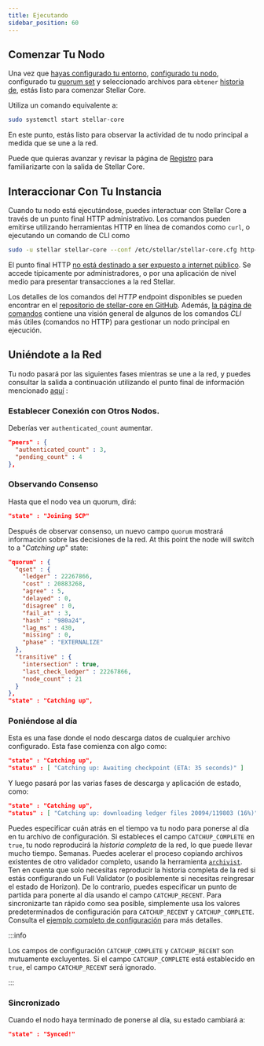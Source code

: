 ```yaml
---
title: Ejecutando
sidebar_position: 60
---
```


## Comenzar Tu Nodo

Una vez que [hayas configurado tu entorno](./prerequisites.mdx), [configurado tu nodo](./configuring.mdx), configurado tu [quorum set](./configuring.mdx#choosing-your-quorum-set) y seleccionado archivos para `obtener` [historia de](./environment-preparation.mdx#history-archives), estás listo para comenzar Stellar Core.

Utiliza un comando equivalente a:

```bash
sudo systemctl start stellar-core
```

En este punto, estás listo para observar la actividad de tu nodo principal a medida que se une a la red.

Puede que quieras avanzar y revisar la página de [Registro](./logging.mdx) para familiarizarte con la salida de Stellar Core.

## Interaccionar Con Tu Instancia

Cuando tu nodo está ejecutándose, puedes interactuar con Stellar Core a través de un punto final HTTP administrativo. Los comandos pueden emitirse utilizando herramientas HTTP en línea de comandos como `curl`, o ejecutando un comando de CLI como

```bash
sudo -u stellar stellar-core --conf /etc/stellar/stellar-core.cfg http-command <http-command>
```

El punto final HTTP [no está destinado a ser expuesto a internet público](./prerequisites.mdx#internal-system-access). Se accede típicamente por administradores, o por una aplicación de nivel medio para presentar transacciones a la red Stellar.

Los detalles de los comandos del _HTTP_ endpoint disponibles se pueden encontrar en el [repositorio de stellar-core en GitHub](https://github.com/stellar/stellar-core/blob/master/docs/software/commands.md#http-commands). Además, [la página de comandos](./commands.mdx) contiene una visión general de algunos de los comandos _CLI_ más útiles (comandos no HTTP) para gestionar un nodo principal en ejecución.

## Uniéndote a la Red

Tu nodo pasará por las siguientes fases mientras se une a la red, y puedes consultar la salida a continuación utilizando el punto final de información mencionado [aquí](./monitoring.mdx#general-node-information) :

### Establecer Conexión con Otros Nodos.

Deberías ver `authenticated_count` aumentar.

```json
"peers" : {
  "authenticated_count" : 3,
  "pending_count" : 4
},
```

### Observando Consenso

Hasta que el nodo vea un quorum, dirá:

```json
"state" : "Joining SCP"
```

Después de observar consenso, un nuevo campo `quorum` mostrará información sobre las decisiones de la red. At this point the node will switch to a "_Catching up_" state:

```json
"quorum" : {
  "qset" : {
    "ledger" : 22267866,
    "cost" : 20883268,
    "agree" : 5,
    "delayed" : 0,
    "disagree" : 0,
    "fail_at" : 3,
    "hash" : "980a24",
    "lag_ms" : 430,
    "missing" : 0,
    "phase" : "EXTERNALIZE"
  },
  "transitive" : {
    "intersection" : true,
    "last_check_ledger" : 22267866,
    "node_count" : 21
  }
},
"state" : "Catching up",
```

### Poniéndose al día

Esta es una fase donde el nodo descarga datos de cualquier archivo configurado. Esta fase comienza con algo como:

```json
"state" : "Catching up",
"status" : [ "Catching up: Awaiting checkpoint (ETA: 35 seconds)" ]
```

Y luego pasará por las varias fases de descarga y aplicación de estado, como:

```json
"state" : "Catching up",
"status" : [ "Catching up: downloading ledger files 20094/119803 (16%)" ]
```

Puedes especificar cuán atrás en el tiempo va tu nodo para ponerse al día en tu archivo de configuración. Si estableces el campo `CATCHUP_COMPLETE` en `true`, tu nodo reproducirá la _historia completa_ de la red, lo que puede llevar mucho tiempo. Semanas. Puedes acelerar el proceso copiando archivos existentes de otro validador completo, usando la herramienta [`archivist`](./publishing-history-archives.mdx#complete-history-archive). Ten en cuenta que solo necesitas reproducir la historia completa de la red si estás configurando un Full Validator (o posiblemente si necesitas reingresar el estado de Horizon). De lo contrario, puedes especificar un punto de partida para ponerte al día usando el campo `CATCHUP_RECENT`. Para sincronizarte tan rápido como sea posible, simplemente usa los valores predeterminados de configuración para `CATCHUP_RECENT` y `CATCHUP_COMPLETE`. Consulta el [ejemplo completo de configuración] para más detalles.

:::info

Los campos de configuración `CATCHUP_COMPLETE` y `CATCHUP_RECENT` son mutuamente excluyentes. Si el campo `CATCHUP_COMPLETE` está establecido en `true`, el campo `CATCHUP_RECENT` será ignorado.

:::

### Sincronizado

Cuando el nodo haya terminado de ponerse al día, su estado cambiará a:

```json
"state" : "Synced!"
```

[ejemplo completo de configuración]: https://github.com/stellar/stellar-core/blob/master/docs/stellar-core_example.cfg
